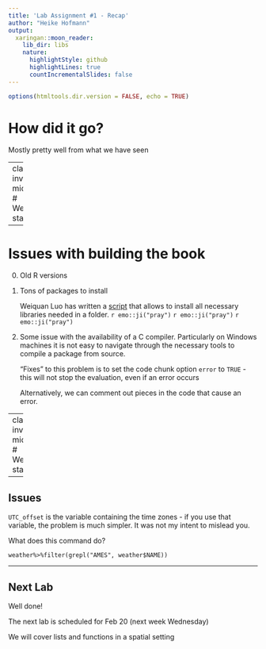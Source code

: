 ```yaml
---
title: 'Lab Assignment #1 - Recap'
author: "Heike Hofmann"
output:
  xaringan::moon_reader:
    lib_dir: libs
    nature:
      highlightStyle: github
      highlightLines: true
      countIncrementalSlides: false
---
```

```r
options(htmltools.dir.version = FALSE, echo = TRUE)
```
# How did it go?

Mostly pretty well from what we have seen

---
class: inverse, middle
# Weather stations

---

# Issues with building the book

0. Old R versions 

1. Tons of packages to install

    Weiquan Luo has written a [script](Libraryscrapping.R) that allows to install all necessary libraries needed in a folder. `r emo::ji("pray")` `r emo::ji("pray")` `r emo::ji("pray")`

2. Some issue with the availability of a C compiler. Particularly on Windows machines it is not easy to navigate through the necessary tools to compile a package from source. 

    "Fixes" to this problem is to set the code chunk option `error` to `TRUE` - this will not stop the evaluation, even if an error occurs

    Alternatively, we can comment out pieces in the code that cause an error. 



---
class: inverse, middle
# Weather stations

---

## Issues


`UTC_offset` is the variable containing the time zones - if you use that variable, the problem is much simpler. 
It was not my intent to mislead you. 


What does this command do?

`weather%>%filter(grepl("AMES", weather$NAME))`


---

## Next Lab


Well done! 

The next lab is scheduled for Feb 20 (next week Wednesday)

We will cover lists and functions in a spatial setting
